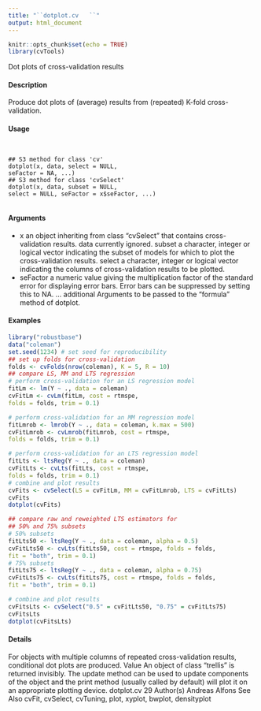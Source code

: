 ```yaml
---
title: "``dotplot.cv   ``"
output: html_document
---
```


```r
knitr::opts_chunk$set(echo = TRUE)
library(cvTools)
```

Dot plots of cross-validation results

#### Description 

Produce dot plots of (average) results from (repeated) K-fold cross-validation.

#### Usage 
<pre><code>

## S3 method for class 'cv'
dotplot(x, data, select = NULL,
seFactor = NA, ...)
## S3 method for class 'cvSelect'
dotplot(x, data, subset = NULL,
select = NULL, seFactor = x$seFactor, ...)

</code></pre>
#### Arguments 

* x an object inheriting from class "cvSelect" that contains cross-validation results. data currently ignored.
subset a character, integer or logical vector indicating the subset of models for which
to plot the cross-validation results.
select a character, integer or logical vector indicating the columns of cross-validation
results to be plotted.
* seFactor a numeric value giving the multiplication factor of the standard error for displaying
error bars. Error bars can be suppressed by setting this to NA.
... additional  Arguments to be passed to the "formula" method of dotplot.


#### Examples 
```r

library("robustbase")
data("coleman")
set.seed(1234) # set seed for reproducibility
## set up folds for cross-validation
folds <- cvFolds(nrow(coleman), K = 5, R = 10)
## compare LS, MM and LTS regression
# perform cross-validation for an LS regression model
fitLm <- lm(Y ~ ., data = coleman)
cvFitLm <- cvLm(fitLm, cost = rtmspe,
folds = folds, trim = 0.1)
```

```r
# perform cross-validation for an MM regression model
fitLmrob <- lmrob(Y ~ ., data = coleman, k.max = 500)
cvFitLmrob <- cvLmrob(fitLmrob, cost = rtmspe,
folds = folds, trim = 0.1)
```

```r
# perform cross-validation for an LTS regression model
fitLts <- ltsReg(Y ~ ., data = coleman)
cvFitLts <- cvLts(fitLts, cost = rtmspe,
folds = folds, trim = 0.1)
# combine and plot results
cvFits <- cvSelect(LS = cvFitLm, MM = cvFitLmrob, LTS = cvFitLts)
cvFits
dotplot(cvFits)
```

```r
## compare raw and reweighted LTS estimators for
## 50% and 75% subsets
# 50% subsets
fitLts50 <- ltsReg(Y ~ ., data = coleman, alpha = 0.5)
cvFitLts50 <- cvLts(fitLts50, cost = rtmspe, folds = folds,
fit = "both", trim = 0.1)
# 75% subsets
fitLts75 <- ltsReg(Y ~ ., data = coleman, alpha = 0.75)
cvFitLts75 <- cvLts(fitLts75, cost = rtmspe, folds = folds,
fit = "both", trim = 0.1)
```

```r
# combine and plot results
cvFitsLts <- cvSelect("0.5" = cvFitLts50, "0.75" = cvFitLts75)
cvFitsLts
dotplot(cvFitsLts)
```

#### Details 

For objects with multiple columns of repeated cross-validation results, conditional dot plots are
produced.
Value
An object of class "trellis" is returned invisibly. The update method can be used to update components
of the object and the print method (usually called by default) will plot it on an appropriate
plotting device.
dotplot.cv 29
Author(s)
Andreas Alfons
See Also
cvFit, cvSelect, cvTuning, plot, xyplot, bwplot, densityplot
